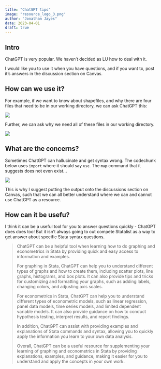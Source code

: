 ```yaml
---
title: "ChatGPT tips"
image: "resource_logo_3.png"
author: "Jonathan Jayes"
date: 2023-04-01
draft: true
---
```


## Intro

ChatGPT is very popular. We haven't decided as LU how to deal with it.

I would like you to use it when you have questions, and if you want to, post it's answers in the discussion section on Canvas.

## How can we use it?

For example, if we want to know about shapefiles, and why there are four files that need to be in our working directory, we can ask ChatGPT this:

![](ChatGPT-1.PNG)

Further, we can ask why we need all of these files in our working directory.

![](ChatGPT-2.PNG)

## What are the concerns?

Sometimes ChatGPT can hallucinate and get syntax wrong. The codechunk below uses `import` where it should say `use`. The `map` command that it suggests does not even exist...

![](ChatGPT-3.PNG)

This is why I suggest putting the output onto the discussions section on Canvas, such that we can all better understand where we can and cannot use ChatGPT as a resource.

## How can it be usefu?

I think it can be a useful tool for you to answer questions quickly - ChatGPT does does too! But it isn't always going to out compete Statalist as a way to get answer about specific Stata syntax questions.

<blockquote>

ChatGPT can be a helpful tool when learning how to do graphing and econometrics in Stata by providing quick and easy access to information and examples.

For graphing in Stata, ChatGPT can help you to understand different types of graphs and how to create them, including scatter plots, line graphs, histograms, and box plots. It can also provide tips and tricks for customizing and formatting your graphs, such as adding labels, changing colors, and adjusting axis scales.

For econometrics in Stata, ChatGPT can help you to understand different types of econometric models, such as linear regression, panel data models, time series models, and limited dependent variable models. It can also provide guidance on how to conduct hypothesis testing, interpret results, and report findings.

In addition, ChatGPT can assist with providing examples and explanations of Stata commands and syntax, allowing you to quickly apply the information you learn to your own data analysis.

Overall, ChatGPT can be a useful resource for supplementing your learning of graphing and econometrics in Stata by providing explanations, examples, and guidance, making it easier for you to understand and apply the concepts in your own work.

</blockquote>